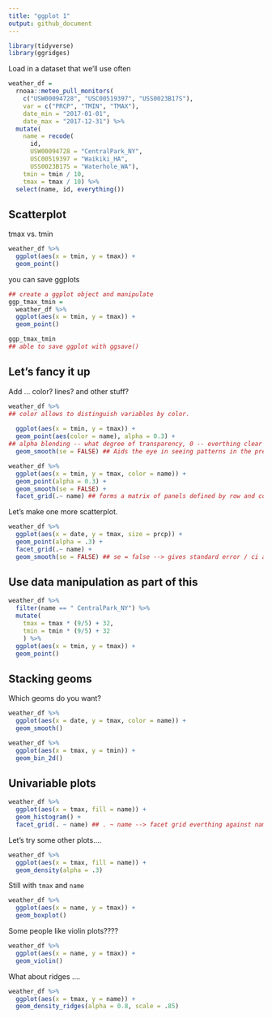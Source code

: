 ```yaml
---
title: "ggplot 1"
output: github_document
---
```


```r
library(tidyverse)
library(ggridges)
```

Load in a dataset that we'll use often 

```r
weather_df = 
  rnoaa::meteo_pull_monitors(
    c("USW00094728", "USC00519397", "USS0023B17S"),
    var = c("PRCP", "TMIN", "TMAX"), 
    date_min = "2017-01-01",
    date_max = "2017-12-31") %>%
  mutate(
    name = recode(
      id, 
      USW00094728 = "CentralPark_NY", 
      USC00519397 = "Waikiki_HA",
      USS0023B17S = "Waterhole_WA"),
    tmin = tmin / 10,
    tmax = tmax / 10) %>%
  select(name, id, everything())
```


## Scatterplot

tmax vs. tmin 

```r
weather_df %>% 
  ggplot(aes(x = tmin, y = tmax)) + 
  geom_point()
```

you can save ggplots

```r
## create a ggplot object and manipulate 
ggp_tmax_tmin = 
  weather_df %>% 
  ggplot(aes(x = tmin, y = tmax)) + 
  geom_point()

ggp_tmax_tmin
## able to save ggplot with ggsave()
```


## Let's fancy it up

Add ... color? lines? and other stuff?

```r
weather_df %>% 
## color allows to distinguish variables by color.
  
  ggplot(aes(x = tmin, y = tmax)) + 
  geom_point(aes(color = name), alpha = 0.3) + 
## alpha blending -- what degree of transparency, 0 -- everthing clear
  geom_smooth(se = FALSE) ## Aids the eye in seeing patterns in the presence of overplotting

weather_df %>%
  ggplot(aes(x = tmin, y = tmax, color = name)) + 
  geom_point(alpha = 0.3) +
  geom_smooth(se = FALSE) + 
  facet_grid(.~ name) ## forms a matrix of panels defined by row and column faceting variables
```


Let's make one more scatterplot.

```r
weather_df %>% 
  ggplot(aes(x = date, y = tmax, size = prcp)) +
  geom_point(alpha = .3) + 
  facet_grid(.~ name) + 
  geom_smooth(se = FALSE) ## se = false --> gives standard error / ci around and se false sets it off. 
```

## Use data manipulation as part of this 

```r
weather_df %>% 
  filter(name == " CentralPark_NY") %>% 
  mutate(
    tmax = tmax * (9/5) + 32,
    tmin = tmin * (9/5) + 32
    ) %>% 
  ggplot(aes(x = tmin, y = tmax)) +
  geom_point()
```


## Stacking geoms


Which geoms do you want?

```r
weather_df %>% 
  ggplot(aes(x = date, y = tmax, color = name)) +
  geom_smooth()
```

```r
weather_df %>% 
  ggplot(aes(x = tmax, y = tmin)) + 
  geom_bin_2d()
```

## Univariable plots

```r
weather_df %>% 
  ggplot(aes(x = tmax, fill = name)) +
  geom_histogram() + 
  facet_grid(. ~ name) ## . ~ name --> facet grid everthing against name
```

Let's try some other plots....

```r
weather_df %>% 
  ggplot(aes(x = tmax, fill = name)) +
  geom_density(alpha = .3) 
```


Still with `tmax` and `name`

```r
weather_df %>% 
  ggplot(aes(x = name, y = tmax)) + 
  geom_boxplot()
```

Some people like violin plots????

```r
weather_df %>% 
  ggplot(aes(x = name, y = tmax)) + 
  geom_violin()
```


What about ridges ....

```r
weather_df %>% 
  ggplot(aes(x = tmax, y = name)) + 
  geom_density_ridges(alpha = 0.8, scale = .85)
```

